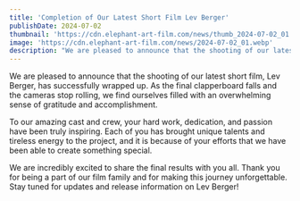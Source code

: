 ```yaml
---
title: 'Completion of Our Latest Short Film Lev Berger'
publishDate: 2024-07-02
thumbnail: 'https://cdn.elephant-art-film.com/news/thumb_2024-07-02_01.webp'
image: 'https://cdn.elephant-art-film.com/news/2024-07-02_01.webp'
description: "We are pleased to announce that the shooting of our latest short film Lev Berger has successfully wrapped up."
---
```


We are pleased to announce that the shooting of our latest short film, Lev Berger, has successfully wrapped up. As the final clapperboard falls and the cameras stop rolling, we find ourselves filled with an overwhelming sense of gratitude and accomplishment.

To our amazing cast and crew, your hard work, dedication, and passion have been truly inspiring. Each of you has brought unique talents and tireless energy to the project, and it is because of your efforts that we have been able to create something special.

We are incredibly excited to share the final results with you all. Thank you for being a part of our film family and for making this journey unforgettable. Stay tuned for updates and release information on Lev Berger!
